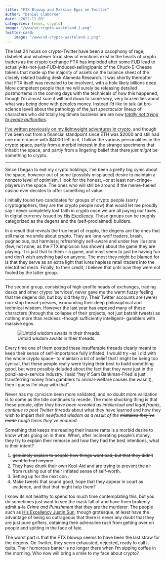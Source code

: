 ```yaml
---
title: "FTX Blowup and Massive Egos on Twitter"
author: "Daniel Claborne"
date: "2022-11-09"
categories: [news, crypto]
image: "/www/sd-crypto-wasteland-1.png"
twitter-card:
    image: "/www/sd-crypto-wasteland-1.png"
---
```


The last 24 hours on crypto-Twitter have been a cacophony of rage, disbelief and whatever toxic stew of emotions exist in the hearts of crypto traders as the crypto exchange FTX has imploded after some [FUD](https://www.coindesk.com/business/2022/11/02/divisions-in-sam-bankman-frieds-crypto-empire-blur-on-his-trading-titan-alamedas-balance-sheet/) lead to actually-its-not-just-FUD-induced-selling/panic of the Chuck-E-Cheese tokens that made up the majority of assets on the balance sheet of the closely related trading desk Alameda Research.  It was shortly thereafter that FTX itself was revealed to be insolvent, with a hole likely billions deep.  More competent people than me will surely be releasing detailed postmortems in the coming days with the technicals of how this happened, though I'm almost sure it will boil down to some very, very brazen lies about what was being done with peoples money.  Instead I'd like to talk (at bro-science level) about the pathology of the *just spectacular* lineup of characters who did totally legitimate business are are now [*totally not trying to evade authorities*](https://decrypt.co/109981/terra-co-founder-do-kwon-i-am-not-on-the-run).

[I've written previously on my lightweight adventures in crypto](https://medium.com/@ddunlopaux/retrospective-of-a-suckers-crypto-adventures-written-from-the-not-too-distant-future-40019b104fe4), and though I've been out from a financial standpoint since ETH was $2000 and still had one more dance with $4000 left in it, I follow the various personalities in the crypto space, partly from a morbid interest in the strange specimens that inhabit the space, and partly from a lingering belief that there *just might* be something to crypto.

___

Since I began to exit my crypto holdings, I've been a pretty big cynic about the space, however out of some (possibly misplaced) desire to maintain a nonzero level of optimism, I look for the honest, --or at least non-cringe-- players in the space.  The ones who will still be around if the meme-fueled casino ever decides to offer something of value.  

I initially found two candidates for groups of crypto people (sorry cryptographers, they are the crypto people now) that would let me proudly say I never completely lost faith in crypto once we are all paying our taxes in digital currency issued by [His Excellency](https://twitter.com/justinsuntron).  These groups can be roughly categorized as the degens and the (self-proclaimed) builders.

In a result that reveals the true heart of crypto, the degens are the ones that still make me smile about crypto.  They are lone-wolf traders, brash, pugnacious, but harmless; refreshingly self-aware and under few illusions (few, not none, as the FTX implosion has shown) about the game they are playing.  It is just that to them --  a game, and most seem to just be having fun and don't wish anything bad on anyone.  The most they might be blamed for is that they serve as an extra light that lures hapless retail traders into the electrified mesh.  Finally, to their credit, I believe that until now they were not fooled by the latter group.

____

The second group, consisting of high-profile heads of exchanges, trading desks and other crypto 'services', never gave me the warm fuzzy feeling that the degens did, but boy did they try.  Their Twitter accounts are (were) non-stop thread-presses, expounding their deep philosophical and technical wisdom.  However the last year has exposed many of these characters (through the collapse of their projects, not just batshit tweets) as nothing more than reckless --though sufficiently intelligent-- gamblers with massive egos.

![Untold wisdom awaits in their threads.](/www/sbf_bad_tweet.png){#fig:sbd-bad-tweet}

Every time one of them posted these insufferable threads clearly meant to keep their sense of self-importance fully inflated, I would try --as I did with the whole crypto space-- to maintain a bit of belief that I might be being too cynical, that these people really were trying their best to build something good, but were possibly deluded about the fact that they were just in the ponzi-as-a-service industry.  I said "hey if Sam Bankman-Fried is just transferring money from gamblers to animal-welfare causes (he wasn't), then I guess I'm okay with that". 

Never has my cynicism been more validated, and no doubt more validation is to come as the tide continues to recede.  The more shocking thing is that these people, *after they have been revealed as intellectual and legal frauds*, *continue to post Twitter threads* about what they have learned and how they wish to impart *their newfound wisdom as a result of the ~~mistakes they've made~~ rough times they've endured*.  

Something that keeps me reading their insane rants is a morbid desire to know whats going on in there.  When, after incinerating people's money, they try to explain their remorse and how they had the best intentions, what is their intent?

1.  ~~genuinely explain to people how things went bad, but that they didn't want to hurt anyone~~
2.  They have drunk their own Kool-Aid and are trying to prevent the air from rushing out of their inflated sense of self-worth.
3.  Setting up for the next con .
4.  Make tweets that sound good, hope that they appear in court as evidence, and that that might help them?

I know its not healthy to spend too much time contemplating this, but you do sometimes just want to see the mask fall of and have them brokenly admit a-la *Crime and Punishment* that they are the murderer.  The people such as [His Excellency Justin Sun](https://twitter.com/justinsuntron), though grotesque, at least have the advantage of being so outrageous that there is never any doubt that they are just pure grifters, obtaining their adrenaline rush from getting over on people and spitting in the face of fate.

The worst part is that the FTX blowup seems to have been the last straw for the degens.  On Twitter, they seem exhausted, dejected, ready to call it quits.  Their humorous banter is no longer there when I'm sipping coffee in the morning.  Who now will bring a smile to my face about crypto?


